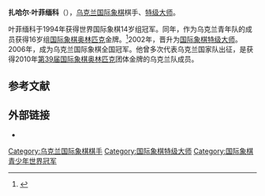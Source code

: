 {{Infobox chess player
|name = 扎哈尔·叶菲缅科
|image = Zahar Efimenko 2013.jpg
|birthname = Zahar Efimenko
|country = {{UKR}}
|birth_date = {{Birth date and age|1985|7|3|df=y}}
|birth_place =
|title = [[国际象棋特级大师|特级大师]]
|rating =
|peakrating = 2708（2011年3月）
|FideID = 14107201
}}
'''扎哈尔·叶菲缅科'''（{{lang-uk|Захар Єфименко|1985年|7月3日}}），[[乌克兰|乌克兰]][[国际象棋|国际象棋]]棋手、[[国际象棋特级大师|特级大师]]。

叶菲缅科于1994年获得世界国际象棋14岁组冠军。同年，作为乌克兰青年队的成员获得16岁组[[国际象棋奥林匹克|国际象棋奥林匹克]]金牌。<ref>{{Cite web |url=http://www.olimpbase.org/1999ch/1999ukr.html |title=5th World Youth U16 Chess Olympiad: Artek 1999 |accessdate=2016-03-26 |archive-date=2016-03-03 |archive-url=https://web.archive.org/web/20160303203714/http://www.olimpbase.org/1999ch/1999ukr.html |dead-url=no }}</ref>2002年，晋升为[[国际象棋特级大师|国际象棋特级大师]]。2006年，成为乌克兰国际象棋全国冠军。他曾多次代表乌克兰国家队出征，是获得2010年[[第39届国际象棋奥林匹克|第39届国际象棋奥林匹克]]团体金牌的乌克兰队成员。

== 参考文献 ==
{{reflist}}

== 外部链接 ==
*{{Chessgames player|id=49257}}

{{chess-bio-stub}}
[[Category:乌克兰国际象棋棋手|Category:乌克兰国际象棋棋手]]
[[Category:国际象棋特级大师|Category:国际象棋特级大师]]
[[Category:国际象棋青少年世界冠军|Category:国际象棋青少年世界冠军]]